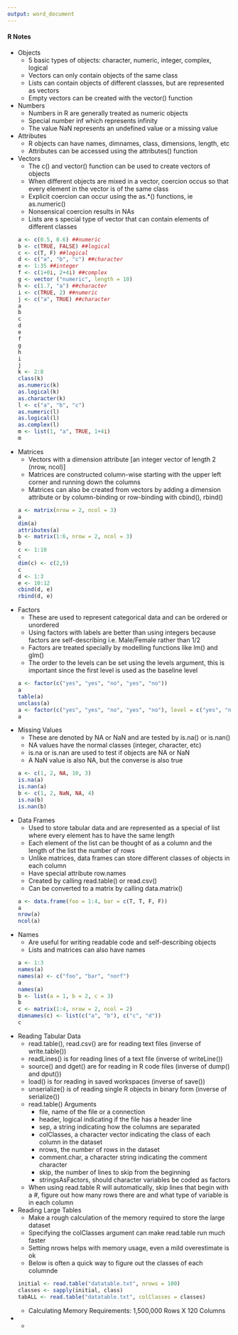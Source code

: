 ```yaml
---
output: word_document
---
```

#### R Notes
* Objects
    + 5 basic types of objects: character, numeric, integer, complex, logical
    +	Vectors can only contain objects of the same class
    + Lists can contain objects of different classses, but are represented as vectors
    + Empty vectors can be created with the vector() function
*	Numbers
    +	Numbers in R are generally treated as numeric objects
    +	Special number inf which represents infinity
    +	The value NaN represents an undefined value or a missing value
*	Attributes
    +	R objects can have names, dimnames, class, dimensions, length, etc
    +	Attributes can be accessed using the attributes() function
* Vectors
    + The c() and vector() function can be used to create vectors of objects
    + When different objects are mixed in a vector, coercion occus so that every element in the vector is of the same class
    + Explicit coercion can occur using the as.*() functions, ie as.numeric()
    + Nonsensical coercion results in NAs
    + Lists are s special type of vector that can contain elements of different classes
```r
a <- c(0.5, 0.6) ##numeric
b <- c(TRUE, FALSE) ##logical
c <- c(T, F) ##logical
d <- c("a", "b", "c") ##character
e <- 1:35 ##integer
f <- c(1+0i, 2+4i) ##complex
g <- vector ("numeric", length = 10)
h <- c(1.7, "a") ##character
i <- c(TRUE, 2) ##numeric
j <- c("a", TRUE) ##character
a
b
c
d
e
f
g
h
i
j
k <- 2:8
class(k)
as.numeric(k)
as.logical(k)
as.character(k)
l <- c("a", "b", "c")
as.numeric(l)
as.logical(l)
as.complex(l)
m <- list(1, "a", TRUE, 1+4i)
m
```
* Matrices
    + Vectors with a dimension attribute [an integer vector of length 2 (nrow, ncol)] 
    + Matrices are constructed column-wise starting with the upper left corner and running down the columns
    + Matrices can also be created from vectors by adding a dimension attribute or by column-binding or row-binding with cbind(), rbind()
```r
a <- matrix(nrow = 2, ncol = 3)
a
dim(a)
attributes(a)
b <- matrix(1:6, nrow = 2, ncol = 3)
b
c <- 1:10
c
dim(c) <- c(2,5)
c
d <- 1:3
e <- 10:12
cbind(d, e)
rbind(d, e)
```
* Factors
    + These are used to represent categorical data and can be ordered or unordered
    + Using factors with labels are better than using integers because factors are self-describing i.e. Male/Female rather than 1/2
    + Factors are treated specially by modelling functions like lm() and glm()
    + The order to the levels can be set using the levels argument, this is important since the first level is used as the baseline level
```r
a <- factor(c("yes", "yes", "no", "yes", "no"))
a
table(a)
unclass(a)
a <- factor(c("yes", "yes", "no", "yes", "no"), level = c("yes", "no"))
a
```
* Missing Values
    + These are denoted by NA or NaN and are tested by is.na() or is.nan()
    + NA values have the normal classes (integer, character, etc)
    + is.na or is.nan are used to test if objects are NA or NaN
    + A NaN value is also NA, but the converse is also true
```r
a <- c(1, 2, NA, 10, 3)
is.na(a)
is.nan(a)
b <- c(1, 2, NaN, NA, 4)
is.na(b)
is.nan(b)
```
* Data Frames
    + Used to store tabular data and are represented as a special of list where every element has to have the same length
    + Each element of the list can be thought of as a column and the length of the list the number of rows
    + Unlike matrices, data frames can store different classes of objects in each column
    + Have special attribute row.names
    + Created by calling read.table() or read.csv()
    + Can be converted to a matrix by calling data.matrix()
```r
a <- data.frame(foo = 1:4, bar = c(T, T, F, F))
a
nrow(a)
ncol(a)
```
* Names
    + Are useful for writing readable code and self-describing objects 
    + Lists and matrices can also have names
```r
a <- 1:3
names(a)
names(a) <- c("foo", "bar", "norf")
a
names(a)
b <- list(a = 1, b = 2, c = 3)
b
c <- matrix(1:4, nrow = 2, ncol = 2)
dimnames(c) <- list(c("a", "b"), c("c", "d"))
c
```
* Reading Tabular Data
    + read.table(), read.csv() are for reading text files (inverse of write.table())
    + readLines() is for reading lines of a text file (inverse of writeLine())
    + source() and dget() are for reading in R code files (inverse of dump() and dput())
    + load() is for reading in saved workspaces (inverse of save())
    + unserialize() is of reading single R objects in binary form (inverse of serialize())
    + read.table() Arguments
        + file, name of the file or a connection
        + header, logical indicating if the file has a header line
        + sep, a string indicating how the columns are separated
        + colClasses, a character vector indicating the class of each column in the dataset
        + nrows, the number of rows in the dataset
        + comment.char, a character string indicating the comment character
        + skip, the number of lines to skip from the beginning
        + stringsAsFactors, should character variables be coded as factors
    + When using read.table R will automatically, skip lines that begin with a #, figure out how many rows there are and what type of variable is in each column
* Reading Large Tables
    + Make a rough calculation of the memory required to store the large dataset
    + Specifying the colClasses argument can make read.table run much faster
    + Setting nrows helps with memory usage, even a mild overestimate is ok
    + Below is often a quick way to figure out the classes of each columnde
```r
initial <- read.table("datatable.txt", nrows = 100)
classes <- sapply(initial, class)
tabALL <- read.table("datatable.txt", colClasses = classes)
```
    + Calculating Memory Requirements: 1,500,000 Rows X 120 Columns 
*
    +
```r

```
    
    
    
    
    
    
    
    
    
    
    
    
    
    
    
    
    
    
    
    

